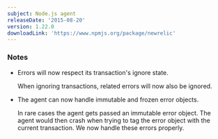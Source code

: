 ```yaml
---
subject: Node.js agent
releaseDate: '2015-08-20'
version: 1.22.0
downloadLink: 'https://www.npmjs.org/package/newrelic'
---
```


### Notes

* Errors will now respect its transaction's ignore state.

  When ignoring transactions, related errors will now also be ignored.
* The agent can now handle immutable and frozen error objects.

  In rare cases the agent gets passed an immutable error object. The agent would then crash when trying to tag the error object with the current transaction. We now handle these errors properly.
